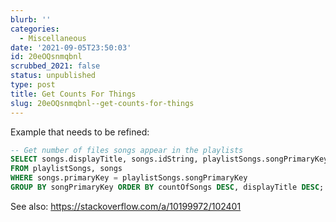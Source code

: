 ```yaml
---
blurb: ''
categories:
  - Miscellaneous
date: '2021-09-05T23:50:03'
id: 20eOQsnmqbnl
scrubbed_2021: false
status: unpublished
type: post
title: Get Counts For Things
slug: 20eOQsnmqbnl--get-counts-for-things
---
```


Example that needs to be refined:

```sql
-- Get number of files songs appear in the playlists
SELECT songs.displayTitle, songs.idString, playlistSongs.songPrimaryKey, count(*) as countOfSongs 
FROM playlistSongs, songs 
WHERE songs.primaryKey = playlistSongs.songPrimaryKey
GROUP BY songPrimaryKey ORDER BY countOfSongs DESC, displayTitle DESC;
```

See also: https://stackoverflow.com/a/10199972/102401
